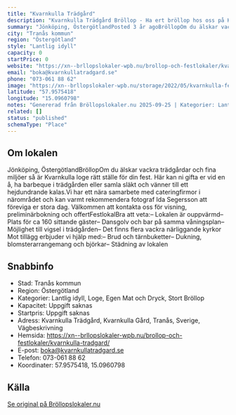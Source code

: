 ```yaml
---
title: "Kvarnkulla Trädgård"
description: "Kvarnkulla Trädgård Bröllop - Ha ert bröllop hos oss på Kvarnkulla Trädgård. Skicka gärna en förfrågan så hjälper vi Er!"
summary: "Jönköping, ÖstergötlandPosted 3 år agoBröllopOm du älskar vackra trädgårdar och fina miljöer så är Kvarnkulla loge rätt ställe för din fest. Här kan ni gifta er vid en å, ha barbeque i trädgården…"
city: "Tranås kommun"
region: "Östergötland"
style: "Lantlig idyll"
capacity: 0
startPrice: 0
website: "https://xn--brllopslokaler-wpb.nu/brollop-och-festlokaler/kvarnkulla-tradgard/"
email: "boka@kvarnkullatradgard.se"
phone: "073-061 88 62"
image: "https://xn--brllopslokaler-wpb.nu/storage/2022/05/kvarnkulla-festlokal-brollop-visningsbild.webp"
latitude: "57.9575418"
longitude: "15.0960798"
notes: "Genererad från Bröllopslokaler.nu 2025-09-25 | Kategorier: Lantlig idyll, Loge, Egen Mat och Dryck, Stort Bröllop"
related: []
status: "published"
schemaType: "Place"
---
```


## Om lokalen

Jönköping, ÖstergötlandBröllopOm du älskar vackra trädgårdar och fina miljöer så är Kvarnkulla loge rätt ställe för din fest. Här kan ni gifta er vid en å, ha barbeque i trädgården eller samla släkt och vänner till ett hejdundrande kalas.Vi har ett nära samarbete med cateringfirmor i närområdet och kan varmt rekommendera fotograf Ida Segersson att föreviga er stora dag. ​Välkommen att kontakta oss för visning, preliminärbokning och offertFestlokalBra att veta:– Lokalen är ouppvärmd– Plats för ca 160 sittande gäster– Dansgolv och bar på samma våningsplan– Möjlighet till vigsel i trädgården– Det finns flera vackra närliggande kyrkor​Mot tillägg erbjuder vi hjälp med:– Brud och tärnbuketter– Dukning, blomsterarrangemang och björkar– Städning av lokalen

## Snabbinfo

- Stad: Tranås kommun
- Region: Östergötland
- Kategorier: Lantlig idyll, Loge, Egen Mat och Dryck, Stort Bröllop
- Kapacitet: Uppgift saknas
- Startpris: Uppgift saknas
- Adress: Kvarnkulla Trädgård, Kvarnkulla Gård, Tranås, Sverige, Vägbeskrivning
- Hemsida: https://xn--brllopslokaler-wpb.nu/brollop-och-festlokaler/kvarnkulla-tradgard/
- E-post: boka@kvarnkullatradgard.se
- Telefon: 073-061 88 62
- Koordinater: 57.9575418, 15.0960798

## Källa

[Se original på Bröllopslokaler.nu](https://xn--brllopslokaler-wpb.nu/brollop-och-festlokaler/kvarnkulla-tradgard/)
